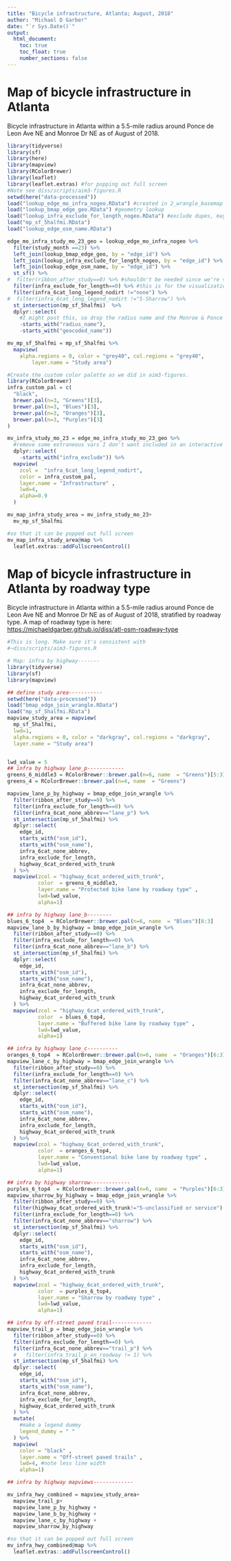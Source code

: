 ```yaml
---
title: "Bicycle infrastructure, Atlanta; August, 2018"
author: "Michael D Garber"
date: "`r Sys.Date()`"
output:
  html_document:
    toc: true
    toc_float: true
    number_sections: false
---
```


# Map of bicycle infrastructure in Atlanta

Bicycle infrastructure in Atlanta within a 5.5-mile radius around Ponce de Leon Ave NE and Monroe Dr NE as of August of 2018.

```r
library(tidyverse)
library(sf)
library(here)
library(mapview)
library(RColorBrewer)
library(leaflet)
library(leaflet.extras) #for popping out full screen
#Note see diss/scripts/aim3-figures.R
setwd(here("data-processed"))
load("lookup_edge_mo_infra_nogeo.RData") #created in 2_wrangle_basemap
load("lookup_bmap_edge_geo.RData") #geometry lookup
load("lookup_infra_exclude_for_length_nogeo.RData") #exclude dupes, maybe
load("mp_sf_5halfmi.RData")
load("lookup_edge_osm_name.RData")
```

```r
edge_mo_infra_study_mo_23_geo = lookup_edge_mo_infra_nogeo %>% 
  filter(study_month ==23) %>% 
  left_join(lookup_bmap_edge_geo, by = "edge_id") %>% 
  left_join(lookup_infra_exclude_for_length_nogeo, by = "edge_id") %>% 
  left_join(lookup_edge_osm_name, by = "edge_id") %>% 
  st_sf() %>% 
#  filter(ribbon_after_study==0) %>% #shouldn't be needed since we're specifying study month above
  filter(infra_exclude_for_length==0) %>% #this is for the visualization but not the calculation
  filter(infra_6cat_long_legend_nodirt !="none") %>% 
#  filter(infra_6cat_long_legend_nodirt !="5-Sharrow") %>% 
  st_intersection(mp_sf_5halfmi)  %>% 
  dplyr::select(
    #I might post this, so drop the radius name and the Monroe & Ponce intersection name
    -starts_with("radius_name"),
    -starts_with("geocoded_name")) 

mv_mp_sf_5halfmi = mp_sf_5halfmi %>% 
  mapview(
    alpha.regions = 0, color = "grey40", col.regions = "grey40",
        layer.name = "Study area")

#Create the custom color palette as we did in aim3-figures.
library(RColorBrewer)
infra_custom_pal = c(
  "black",
  brewer.pal(n=3, "Greens")[3],
  brewer.pal(n=3, "Blues")[3],
  brewer.pal(n=3, "Oranges")[3],
  brewer.pal(n=3, "Purples")[3]
)

mv_infra_study_mo_23 = edge_mo_infra_study_mo_23_geo %>% 
  #remove some extraneous vars I don't want included in an interactive map
  dplyr::select(
    -starts_with("infra_exclude")) %>% 
  mapview(
    zcol =  "infra_6cat_long_legend_nodirt",  
    color = infra_custom_pal,
    layer.name = "Infrastructure" ,
    lwd=4,
    alpha=0.9
  ) 

mv_map_infra_study_area = mv_infra_study_mo_23+ 
  mv_mp_sf_5halfmi

#so that it can be popped out full screen
mv_map_infra_study_area@map %>% 
  leaflet.extras::addFullscreenControl()
```

# Map of bicycle infrastructure in Atlanta by roadway type

Bicycle infrastructure in Atlanta within a 5.5-mile radius around Ponce de Leon Ave NE and Monroe Dr NE as of August of 2018, stratified by roadway type. A map of roadway type is here: <https://michaeldgarber.github.io/diss/atl-osm-roadway-type>
```r
#This is long. Make sure it's consistent with 
#~diss/scripts/aim3-figures.R

# Map: infra by highway-------
library(tidyverse)
library(sf)
library(mapview)

## define study area-----------
setwd(here("data-processed"))
load("bmap_edge_join_wrangle.RData")
load("mp_sf_5halfmi.RData")
mapview_study_area = mapview(
  mp_sf_5halfmi, 
  lwd=1,
  alpha.regions = 0, color = "darkgray", col.regions = "darkgray",
  layer.name = "Study area")


lwd_value = 5
## infra by highway lane_p------------
greens_6_middle3 = RColorBrewer::brewer.pal(n=6, name  = "Greens")[5:3]  
greens_4 = RColorBrewer::brewer.pal(n=4, name  = "Greens") 

mapview_lane_p_by_highway = bmap_edge_join_wrangle %>% 
  filter(ribbon_after_study==0) %>% 
  filter(infra_exclude_for_length==0) %>% 
  filter(infra_6cat_none_abbrev=="lane_p") %>% 
  st_intersection(mp_sf_5halfmi) %>% 
  dplyr::select(
    edge_id,
    starts_with("osm_id"),
    starts_with("osm_name"),
    infra_6cat_none_abbrev,
    infra_exclude_for_length,
    highway_6cat_ordered_with_trunk
  ) %>% 
  mapview(zcol = "highway_6cat_ordered_with_trunk",
          color  = greens_6_middle3,
          layer.name = "Protected bike lane by roadway type" ,
          lwd=lwd_value,
          alpha=1)

## infra by highway lane_b--------
blues_6_top4  = RColorBrewer::brewer.pal(n=6, name  = "Blues")[6:3] 
mapview_lane_b_by_highway = bmap_edge_join_wrangle %>% 
  filter(ribbon_after_study==0) %>% 
  filter(infra_exclude_for_length==0) %>% 
  filter(infra_6cat_none_abbrev=="lane_b") %>% 
  st_intersection(mp_sf_5halfmi) %>% 
  dplyr::select(
    edge_id,
    starts_with("osm_id"),
    starts_with("osm_name"),
    infra_6cat_none_abbrev,
    infra_exclude_for_length,
    highway_6cat_ordered_with_trunk
  ) %>% 
  mapview(zcol = "highway_6cat_ordered_with_trunk",
          color  = blues_6_top4,
          layer.name = "Buffered bike lane by roadway type" ,
          lwd=lwd_value,
          alpha=1)

## infra by highway lane_c----------
oranges_6_top4  = RColorBrewer::brewer.pal(n=6, name  = "Oranges")[6:3] 
mapview_lane_c_by_highway = bmap_edge_join_wrangle %>% 
  filter(ribbon_after_study==0) %>% 
  filter(infra_exclude_for_length==0) %>% 
  filter(infra_6cat_none_abbrev=="lane_c") %>% 
  st_intersection(mp_sf_5halfmi) %>% 
  dplyr::select(
    edge_id,
    starts_with("osm_id"),
    starts_with("osm_name"),
    infra_6cat_none_abbrev,
    infra_exclude_for_length,
    highway_6cat_ordered_with_trunk
  ) %>% 
  mapview(zcol = "highway_6cat_ordered_with_trunk",
          color  = oranges_6_top4,
          layer.name = "Conventional bike lane by roadway type" ,
          lwd=lwd_value,
          alpha=1)

## infra by highway sharrow-------------
purples_6_top4  = RColorBrewer::brewer.pal(n=6, name  = "Purples")[6:3] 
mapview_sharrow_by_highway = bmap_edge_join_wrangle %>% 
  filter(ribbon_after_study==0) %>% 
  filter(highway_6cat_ordered_with_trunk!="5-unclassified or service") %>% 
  filter(infra_exclude_for_length==0) %>% 
  filter(infra_6cat_none_abbrev=="sharrow") %>% 
  st_intersection(mp_sf_5halfmi) %>% 
  dplyr::select(
    edge_id,
    starts_with("osm_id"),
    starts_with("osm_name"),
    infra_6cat_none_abbrev,
    infra_exclude_for_length,
    highway_6cat_ordered_with_trunk
  ) %>% 
  mapview(zcol = "highway_6cat_ordered_with_trunk",
          color  = purples_6_top4,
          layer.name = "Sharrow by roadway type" ,
          lwd=lwd_value,
          alpha=1)

## infra by off-street paved trail-------------
mapview_trail_p = bmap_edge_join_wrangle %>% 
  filter(ribbon_after_study==0) %>% 
  filter(infra_exclude_for_length==0) %>% 
  filter(infra_6cat_none_abbrev=="trail_p") %>% 
  #   filter(infra_trail_p_on_roadway != 1) %>%
  st_intersection(mp_sf_5halfmi) %>% 
  dplyr::select(
    edge_id,
    starts_with("osm_id"),
    starts_with("osm_name"),
    infra_6cat_none_abbrev,
    infra_exclude_for_length,
    highway_6cat_ordered_with_trunk
  ) %>% 
  mutate(
    #make a legend dummy
    legend_dummy = " "
  ) %>% 
  mapview( 
    color = "black" ,
    layer.name = "Off-street paved trails" ,
    lwd=4, #note less line width
    alpha=1)

## infra by highway mapviews-------------

mv_infra_hwy_combined = mapview_study_area+
  mapview_trail_p+
  mapview_lane_p_by_highway +
  mapview_lane_b_by_highway +
  mapview_lane_c_by_highway +
  mapview_sharrow_by_highway

#so that it can be popped out full screen
mv_infra_hwy_combined@map %>% 
  leaflet.extras::addFullscreenControl()
```

